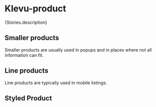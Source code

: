 
<Meta of={Stories} />

# Klevu-product

<Markdown>{Stories.description}</Markdown>

<Canvas of={Stories.Product} />

<KlevuAutoDocs of={Stories} />

## Smaller products

Smaller products are usually used in popups and in places where not all information can fit.

<Canvas of={Stories.SmallProduct} />

## Line products

Line products are typically used in mobile listings.

<Canvas of={Stories.LineItems} />

## Styled Product

<Canvas of={Stories.StyledProduct} />
